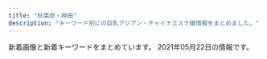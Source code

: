 ```yaml
---
title: "秋葉原・神田"
description: "キーワード別にの巨乳アジアン・チャイナエステ嬢情報をまとめました。"
---
```


新着画像と新着キーワードをまとめています。
2021年05月22日の情報です。

<DmmAffiliateIns />
<KeywordTable
  shops={
    [
    {
        "keywords": {
            "C": 33,
            "\u4e73": 5,
            "\u5de8\u4e73": 5,
            "F": 37
        },
        "name": "\u6e29",
        "url": "https://kanda-on.work/",
        "station": "JR\u795e\u7530\u99c5\u897f\u53e3",
        "img_links": [
            "https://kanda-on.work/images/st/st_mina.jpg",
            "https://kanda-on.work/images/st/st_natsuko.jpg",
            "https://kanda-on.work/images/st/st_kaori.jpg",
            "https://kanda-on.work/images/st/st_lemon.jpg",
            "https://kanda-on.work/images/st/st_kiki.jpg",
            "https://kanda-on.work/images/st/st_kana.jpg",
            "https://kanda-on.work/images/st/st_akira.jpg",
            "https://kanda-on.work/images/st/st_yuzuki.jpg",
            "https://kanda-on.work/images/st/st_ako.jpg",
            "https://kanda-on.work/images/st/st_rara2.jpg",
            "https://kanda-on.work/images/st/st_haruka.jpg",
            "https://kanda-on.work/images/top_campaign_bottom.jpg",
            "https://kanda-on.work/images/st/st_mika.jpg",
            "https://kanda-on.work/images/st/st_moe.jpg",
            "https://kanda-on.work/images/st/st_arisa.jpg",
            "https://kanda-on.work/images/st/st_miki.jpg",
            "https://kanda-on.work/images/st/st_ruka.jpg",
            "https://kanda-on.work/images/st/st_yuumi.jpg",
            "https://kanda-on.work/images/top2.png",
            "https://kanda-on.work/images/top_campaign.jpg",
            "https://kanda-on.work/images/top.png",
            "https://kanda-on.work/images/st/st_ruru.jpg",
            "https://kanda-on.work/images/st/st_yuri.jpg",
            "https://kanda-on.work/images/st/st_rara.jpg",
            "https://kanda-on.work/images/st/st_koko.jpg",
            "https://kanda-on.work/images/st/st_mika2.jpg",
            "https://kanda-on.work/images/st/st_rio.jpg",
            "https://kanda-on.work/images/st/st_yuki.jpg"
        ]
    },
    {
        "name": "\u30e9\u30d6\u30ac\u30fc\u30c7\u30f3",
        "station": "JR\u79cb\u8449\u539f\u99c5\u662d\u548c\u901a\u308a\u53e3",
        "url": "http://www.lovegarden-s.info/",
        "img_links": [
            "http://www.lovegarden-s.info/photo/201602/1455104915985663806.jpg",
            "http://www.lovegarden-s.info/img/return.png",
            "http://www.lovegarden-s.info/photo/home/4141363521266.jpg",
            "http://www.lovegarden-s.info/img/img2.png",
            "http://www.lovegarden-s.info/img/staff.png",
            "http://www.lovegarden-s.info/photo/home/4781579678186.jpg",
            "http://www.lovegarden-s.info/photo/202002/1580969705245014003.jpeg",
            "http://www.lovegarden-s.info/photo/202001/15796781601253232552.jpg",
            "http://www.lovegarden-s.info/photo/home/8651455104921.jpg",
            "http://www.lovegarden-s.info/img/re2.png",
            "http://www.lovegarden-s.info/img/info.png",
            "http://www.lovegarden-s.info/photo/201912/15764583101976861511.jpg",
            "http://www.lovegarden-s.info/photo/home/9871580969716.jpg",
            "http://www.lovegarden-s.info/img/top.png",
            "http://www.lovegarden-s.info/photo/201602/14547356612012610027.jpg",
            "http://www.lovegarden-s.info/img/img1.png",
            "http://www.lovegarden-s.info/photo/home/8901454735680.jpg",
            "http://www.lovegarden-s.info/photo/201303/13635212582036100355.jpg",
            "http://www.lovegarden-s.info/img/pic_info.png",
            "http://www.lovegarden-s.info/photo/home/4831576458331.jpg",
            "http://www.lovegarden-s.info/photo/201504/1430403080602083079.jpg",
            "http://www.lovegarden-s.info/photo/home/9601430403087.jpg",
            "http://www.lovegarden-s.info/img/link.png"
        ],
        "keywords": {
            "85": 2,
            "D": 12,
            "86": 4,
            "88": 2,
            "87": 6
        }
    },
    {
        "img_links": [
            "http://gakuen.jpest.net/images/c8.jpg",
            "http://gakuenadmin.jpest.net/uploads/2020/11/2020111905172382.jpeg",
            "http://gakuen.jpest.net/images/c7.jpg",
            "http://gakuen.jpest.net/images/c3.jpg",
            "http://gakuenadmin.jpest.net/uploads/2021/03/2021032214491843-e1616424582330.jpeg",
            "http://gakuen.jpest.net/images/tel.png",
            "http://gakuen.jpest.net/images/c6.jpg",
            "http://gakuen.jpest.net/images/c10.jpg",
            "http://gakuenadmin.jpest.net/uploads/2021/04/2021042704474970.jpeg",
            "http://gakuenadmin.jpest.net/uploads/2021/01/2021013104094765.jpg",
            "http://gakuen.jpest.net/images/c4.jpg",
            "http://gakuenadmin.jpest.net/uploads/2020/11/2020111905143846-e1619439547290.jpeg",
            "http://gakuenadmin.jpest.net/uploads/2021/04/2021042704423988.jpeg",
            "http://gakuen.jpest.net/images/c2.jpg",
            "http://gakuen.jpest.net/images/c9.jpg",
            "http://gakuenadmin.jpest.net/uploads/2021/05/2021051012490765-e1620650958463.jpeg",
            "http://gakuenadmin.jpest.net/uploads/2021/01/2021013104085726.jpg",
            "http://gakuenadmin.jpest.net/uploads/2021/04/2021042704442715-e1619498692111.jpeg",
            "http://gakuenadmin.jpest.net/uploads/2021/03/2021032109395478-e1616319941987.jpeg",
            "http://gakuenadmin.jpest.net/uploads/2020/11/202011170741460-e1613281451949.jpg",
            "http://gakuenadmin.jpest.net/uploads/2021/03/2021033114505441-e1617202263341.jpeg",
            "http://gakuen.jpest.net/images/c5.jpg",
            "http://gakuenadmin.jpest.net/uploads/2021/05/2021051012500188-e1620651010964.jpeg",
            "http://gakuenadmin.jpest.net/uploads/2020/11/2020111707403491.jpg",
            "http://gakuenadmin.jpest.net/uploads/2021/03/2021033114512260-e1617202292946.jpeg",
            "http://gakuenadmin.jpest.net/uploads/2021/02/2021021405363587.jpeg",
            "http://gakuenadmin.jpest.net/uploads/2021/03/2021031909080778-e1616144896573.jpeg",
            "http://gakuen.jpest.net/images/c1.jpg",
            "http://gakuenadmin.jpest.net/uploads/2020/11/g4.jpg",
            "http://gakuenadmin.jpest.net/uploads/2021/05/2021051012493374-e1620650985115.jpeg"
        ],
        "station": "JR\u79cb\u8449\u539f\u99c5\u662d\u548c\u901a\u308a\u53e3",
        "name": "\u5c11\u5973\u5b66\u5712",
        "url": "http://gakuen.jpest.net/",
        "keywords": {
            "88": 1,
            "F": 1,
            "89": 2,
            "C": 2,
            "E": 1,
            "85": 2
        }
    },
    {
        "keywords": {},
        "station": "JR\u79cb\u8449\u539f\u99c5\u662d\u548c\u901a\u308a\u53e3",
        "img_links": [
            "https://yumegokochi1.com/_src/49451725/img20200920211111185467.png",
            "https://yumegokochi1.com/_src/55217507/214f3b06-7a93-4435-b67c-653f20247784.jpg",
            "https://yumegokochi1.com/_src/55217501/6990384c-3515-4833-8cda-d2f79c2cc75a.jpg",
            "https://yumegokochi1.com/_src/49451706/img20200921221149975618.png",
            "https://yumegokochi1.com/_src/55217509/1195bb54-42ae-4ce1-a948-abcf52be2a7c.jpg",
            "https://yumegokochi1.com/_src/49451690/tel.png",
            "https://yumegokochi1.com/_src/49451698/img20200920211111185467.png",
            "https://yumegokochi1.com/_src/49451762/9dfc3519-db15-4421-9d5a-72bca41cf758.jpg",
            "https://yumegokochi1.com/_src/49801147/1.jpg",
            "https://yumegokochi1.com/_src/55217503/426fd58b-9de8-45c4-a8e1-43f1d9723af9.jpg",
            "https://yumegokochi1.com/_src/49451804/9dfc3519-db15-4421-9d5a-72bca41cf758.jpg",
            "https://yumegokochi1.com/_src/49451708/img20200921221149975618.png",
            "https://yumegokochi1.com/_src/49451710/gettyimages-1124713982.jpg",
            "https://yumegokochi1.com/_src/49451739/s__37322773.jpg",
            "https://yumegokochi1.com/_src/53271233/hinamatsuri.png",
            "https://yumegokochi1.com/_src/55217511/0c95e25e-714f-4694-8eef-4c2b56b7b26d.jpg",
            "https://yumegokochi1.com/_src/49451704/img20200921221149975618.png",
            "https://yumegokochi1.com/_src/49451712/gettyimages-1124713982.jpg",
            "https://yumegokochi1.com/_src/49800727/1.jpg",
            "https://yumegokochi1.com/_src/55217505/2c753258-4b4a-4436-bb01-dddebc1a6933.jpg",
            "https://yumegokochi1.com/_src/49451751/s__37707790.jpg",
            "https://yumegokochi1.com/_src/49451694/img20200920141422782540.png",
            "https://yumegokochi1.com/_src/49451714/img20200920211111185467.png"
        ],
        "url": "https://yumegokochi1.com/",
        "name": "\u30d1\u30f3\u30c0\u30de\u30c3\u30b5\u30fc\u30b8"
    },
    {
        "url": "http://yume-massage.info/",
        "img_links": [
            "http://yume-massage.info/img/nos.jpg",
            "http://yume-massage.info/sp/img/s4.jpg",
            "http://yume-massage.info/sp/img/s6.jpg",
            "http://yume-massage.info/img/sta8.jpg",
            "http://yume-massage.info/sp/img/tit.jpg",
            "http://yume-massage.info/sp/img/t-r.jpg",
            "http://yume-massage.info/sp/img/s9.jpg",
            "http://yume-massage.info/sp/img/sys.jpg",
            "http://yume-massage.info/sp/img/time.jpg",
            "http://yume-massage.info/img/sta9.jpg",
            "http://yume-massage.info/img/st6.jpg",
            "http://yume-massage.info/sp/img/p-10.jpg",
            "http://yume-massage.info/img/s6.jpg",
            "http://yume-massage.info/sp/img/pic.jpg",
            "http://yume-massage.info/img/sta4.jpg",
            "http://yume-massage.info/img/s9.jpg",
            "http://yume-massage.info/img/sta10.jpg",
            "http://yume-massage.info/img/st8.jpg",
            "http://yume-massage.info/img/st4.jpg",
            "http://yume-massage.info/sp/img/s10.jpg",
            "http://yume-massage.info/img/s4.jpg",
            "http://yume-massage.info/img/s10.jpg",
            "http://yume-massage.info/sp/img/t-a.jpg",
            "http://yume-massage.info/sp/img/cam.jpg",
            "http://yume-massage.info/sp/img/info.jpg",
            "http://yume-massage.info/sp/img/t-t.jpg",
            "http://yume-massage.info/img/head2.jpg",
            "http://yume-massage.info/sp/img/botton.jpg",
            "http://yume-massage.info/img/st9.jpg",
            "http://yume-massage.info/sp/img/t-o.jpg",
            "http://yume-massage.info/sp/img/tel.jpg",
            "http://yume-massage.info/sp/img/p-9.jpg",
            "http://yume-massage.info/img/xmas.png",
            "http://yume-massage.info/img/st06.jpg",
            "http://yume-massage.info/sp/img/pc.jpg",
            "http://yume-massage.info/sp/img/add.jpg",
            "http://yume-massage.info/img/r9.jpg",
            "http://yume-massage.info/img/botton.jpg",
            "http://yume-massage.info/img/st5.jpg",
            "http://yume-massage.info/sp/img/s8.jpg",
            "http://yume-massage.info/img/kan.jpg",
            "http://yume-massage.info/img/st3.jpg",
            "http://yume-massage.info/img/head.jpg",
            "http://yume-massage.info/img/sta7.jpg",
            "http://yume-massage.info/img/sta1.jpg",
            "http://yume-massage.info/sp/img/t-s.jpg",
            "http://yume-massage.info/img/mo.png",
            "http://yume-massage.info/img/s7.jpg",
            "http://yume-massage.info/img/st10.jpg",
            "http://yume-massage.info/sp/img/s7.jpg",
            "http://yume-massage.info/sp/img/s1.jpg",
            "http://yume-massage.info/img/sta6.jpg",
            "http://yume-massage.info/img/s8.jpg",
            "http://yume-massage.info/img/st7.jpg",
            "http://yume-massage.info/img/s1.jpg",
            "http://yume-massage.info/sp/img/kan.jpg",
            "http://yume-massage.info/sp/img/add2.jpg",
            "http://yume-massage.info/img/st1.jpg",
            "http://yume-massage.info/img/st2.jpg",
            "http://yume-massage.info/sp/img/p-6.jpg"
        ],
        "name": "\u5922",
        "keywords": {
            "E": 7,
            "D": 7,
            "86": 3,
            "88": 3,
            "84": 3,
            "85": 2,
            "C": 20,
            "87": 6
        },
        "station": "\u6d45\u8349\u6a4b\u99c5"
    },
    {
        "url": "http://genki-morix2.asia/",
        "name": "\u5143\u6c17\u30e2\u30ea\u30e2\u30ea",
        "keywords": {
            "84": 2,
            "C": 9,
            "88": 3,
            "85": 3,
            "87": 7
        },
        "station": "JR\u795e\u7530\u99c5\u6771\u53e3",
        "img_links": [
            "http://genki-morix2.asia/img/st52.jpg",
            "http://genki-morix2.asia/img/st16.jpg",
            "http://genki-morix2.asia/img/sta59.jpg",
            "http://genki-morix2.asia/img/st30.jpg",
            "http://genki-morix2.asia/img/Q.png",
            "http://genki-morix2.asia/img/sta55.jpg",
            "http://genki-morix2.asia/img/sta60.jpg",
            "http://genki-morix2.asia/img/st47.jpg",
            "http://genki-morix2.asia/img/no-photo-newface.jpg",
            "http://genki-morix2.asia/img/st59.jpg",
            "http://genki-morix2.asia/img/st60.jpg",
            "http://genki-morix2.asia/img/i.png",
            "http://genki-morix2.asia/img/sta47.jpg",
            "http://genki-morix2.asia/img/st55.jpg",
            "http://genki-morix2.asia/img/a.png",
            "http://genki-morix2.asia/img/botton.png"
        ]
    },
    {
        "keywords": {
            "88": 2,
            "86": 14,
            "D": 12
        },
        "img_links": [
            "http://yuri.es-relax.info/images/nao1.jpg",
            "http://yuri.es-relax.info/images/sayuri1.jpg",
            "http://yuri.es-relax.info/images/info5.jpg",
            "http://yuri.es-relax.info/images/nana1.jpg",
            "http://yuri.es-relax.info/images/yuyu1.jpg",
            "http://yuri.es-relax.info/gals/mimi1.jpg",
            "http://yuri.es-relax.info/images/bg_header.jpg",
            "http://yuri.es-relax.info/gals/riri1.jpg",
            "http://yuri.es-relax.info/gals/yuki1.jpg",
            "http://yuri.es-relax.info/images/hana1.jpg",
            "http://yuri.es-relax.info/images/info3.png"
        ],
        "station": "JR\u795e\u7530\u99c5\u6771\u53e3",
        "name": "\u767e\u5408",
        "url": "http://yuri.es-relax.info/"
    },
    {
        "station": "JR\u79cb\u8449\u539f\u99c5\u662d\u548c\u901a\u308a\u53e3",
        "name": "\u96a0\u308c\u5bb6",
        "keywords": {
            "C": 15,
            "85": 4,
            "D": 4,
            "87": 1,
            "86": 3
        },
        "url": "http://jasmine-massage.info/",
        "img_links": [
            "http://jasmine-massage.info/i/img/r2.jpg",
            "http://jasmine-massage.info/i/img/sta213.jpg",
            "http://jasmine-massage.info/i/img/st211.jpg",
            "http://jasmine-massage.info/img/nos.jpg",
            "http://jasmine-massage.info/i/img/sta215.jpg",
            "http://jasmine-massage.info/img/sta213.jpg",
            "http://jasmine-massage.info/img/botton.jpg",
            "http://jasmine-massage.info/img/sta214.jpg",
            "http://jasmine-massage.info/img/st215.jpg",
            "http://jasmine-massage.info/img/st213.jpg",
            "http://jasmine-massage.info/img/mo.png",
            "http://jasmine-massage.info/i/img/sta214.jpg",
            "http://jasmine-massage.info/i/img/r3.jpg",
            "http://jasmine-massage.info/img/head.jpg",
            "http://jasmine-massage.info/i/img/r1.jpg",
            "http://jasmine-massage.info/img/st214.jpg",
            "http://jasmine-massage.info/img/s215.jpg",
            "http://jasmine-massage.info/img/s213.jpg",
            "http://jasmine-massage.info/img/s214.jpg",
            "http://jasmine-massage.info/i/img/r4.jpg",
            "http://jasmine-massage.info/i/img/sta211.jpg",
            "http://jasmine-massage.info/img/sta215.jpg",
            "http://jasmine-massage.info/img/sta211.jpg",
            "http://jasmine-massage.info/img/sj.jpg",
            "http://jasmine-massage.info/img/st211.jpg",
            "http://jasmine-massage.info/img/s211.jpg"
        ]
    },
    {
        "keywords": {
            "87": 4,
            "F": 2,
            "D": 12,
            "86": 10,
            "85": 2,
            "C": 30,
            "E": 10,
            "88": 8
        },
        "img_links": [
            "http://chou-massage.work/sp/img/st1.jpg",
            "http://chou-massage.work/sp/img/fla-3.jpg",
            "http://chou-massage.work/img/sta4.jpg",
            "http://chou-massage.work/img/st3.jpg",
            "http://chou-massage.work/img/sta16.jpg",
            "http://chou-massage.work/img/nos.jpg",
            "http://chou-massage.work/img/acc.jpg",
            "http://chou-massage.work/img/st14.jpg",
            "http://chou-massage.work/sp/img/st15.jpg",
            "http://chou-massage.work/sp/img/sta12.jpg",
            "http://chou-massage.work/img/st4.jpg",
            "http://chou-massage.work/img/sta14.jpg",
            "http://chou-massage.work/sp/img/sta16.jpg",
            "http://chou-massage.work/sp/img/fla-2.jpg",
            "http://chou-massage.work/img/st15.jpg",
            "http://chou-massage.work/img/fla-2.jpg",
            "http://chou-massage.work/sp/img/st16.jpg",
            "http://chou-massage.work/sp/img/st4.jpg",
            "http://chou-massage.work/sp/img/botton.jpg",
            "http://chou-massage.work/sp/img/sta3.jpg",
            "http://chou-massage.work/sp/img/st3.jpg",
            "http://chou-massage.work/sp/img/sta4.jpg",
            "http://chou-massage.work/sp/img/fla-1.jpg",
            "http://chou-massage.work/img/st1.jpg",
            "http://chou-massage.work/sp/img/sta14.jpg",
            "http://chou-massage.work/sp/img/nos.jpg",
            "http://chou-massage.work/sp/img/koko_468x60.png",
            "http://chou-massage.work/sp/img/acc.jpg",
            "http://chou-massage.work/img/sta2.jpg",
            "http://chou-massage.work/img/fla-1.jpg",
            "http://chou-massage.work/img/st12.jpg",
            "http://chou-massage.work/img/st16.jpg",
            "http://chou-massage.work/sp/img/st14.jpg",
            "http://chou-massage.work/sp/img/sta15.jpg",
            "http://chou-massage.work/img/koko_468x60.png",
            "http://chou-massage.work/img/sta3.jpg",
            "http://chou-massage.work/img/sta15.jpg",
            "http://chou-massage.work/sp/img/mo.png",
            "http://chou-massage.work/img/mo.png",
            "http://chou-massage.work/img/st2.jpg",
            "http://chou-massage.work/img/botton.jpg",
            "http://chou-massage.work/img/sta12.jpg",
            "http://chou-massage.work/img/sta1.jpg",
            "http://chou-massage.work/sp/img/st2.jpg",
            "http://chou-massage.work/sp/img/sta2.jpg",
            "http://chou-massage.work/sp/img/sta1.jpg",
            "http://chou-massage.work/sp/img/st12.jpg",
            "http://chou-massage.work/img/fla-3.jpg"
        ],
        "name": "\u8776",
        "url": "http://chou-massage.work/",
        "station": "JR\u795e\u7530\u99c5\u897f\u53e3"
    },
    {
        "url": "http://junpu.jpest.net/",
        "station": "JR\u795e\u7530\u99c5\u5317\u53e3",
        "img_links": [
            "http://junpuadmin.jpest.net/uploads/2021/04/FF662B56-20CE-482B-9517-98A6DB2CC26A-e1619497814830.jpeg",
            "http://junpuadmin.jpest.net/uploads/2021/03/3-1.jpeg",
            "http://junpu.jpest.net/images/b1.jpg",
            "http://junpuadmin.jpest.net/uploads/2021/03/2.jpeg",
            "http://junpuadmin.jpest.net/uploads/2021/03/9D21D2BE-93E6-4BA6-A5ED-CE87FADAEED5-e1617202846703.jpeg",
            "http://junpuadmin.jpest.net/uploads/2021/05/CA1470F1-778B-4224-B6DC-D7AEF7F2CD8C-e1620652051444.jpeg",
            "http://junpuadmin.jpest.net/uploads/2021/03/4.jpeg",
            "http://junpuadmin.jpest.net/uploads/2021/03/7.jpeg",
            "http://junpu.jpest.net/images/r4.jpg",
            "http://junpu.jpest.net/images/telhead.jpg",
            "http://junpuadmin.jpest.net/uploads/2021/03/1.jpeg",
            "http://junpuadmin.jpest.net/uploads/2021/03/641F6A7D-7990-40AA-AE7C-380F7849AD7D-e1617202823729.jpeg",
            "http://junpu.jpest.net/images/head.jpg",
            "http://junpuadmin.jpest.net/uploads/2021/05/523D3BC3-8159-4983-A1AB-E39505943B34-e1620651804304.jpeg",
            "http://junpu.jpest.net/images/tt.jpg",
            "http://junpuadmin.jpest.net/uploads/2021/04/5958DE27-066A-4782-B520-C093141DC898.jpeg",
            "http://junpuadmin.jpest.net/uploads/2021/05/7E5BBF8A-03C2-400D-ADFB-CD31D0419175-e1620651829966.jpeg",
            "http://junpu.jpest.net/images/tiao.jpg",
            "http://junpu.jpest.net/images/footer.jpg",
            "http://junpuadmin.jpest.net/uploads/2021/03/5.jpeg",
            "http://junpuadmin.jpest.net/uploads/2021/04/553AF37D-7AB5-42D8-81C8-0BFF8A42C3A0-e1619497784482.jpeg",
            "http://junpuadmin.jpest.net/uploads/2021/03/6.jpeg",
            "http://junpu.jpest.net/images/sys.png",
            "http://junpu.jpest.net/images/telb1.jpg"
        ],
        "name": "\u795e\u7530\u5b66\u5712",
        "keywords": {
            "90": 1,
            "88": 2,
            "C": 3,
            "D": 2,
            "89": 1,
            "87": 2
        }
    },
    {
        "url": "https://mizuno-koi.com/",
        "keywords": {
            "D": 22,
            "C": 7,
            "E": 7
        },
        "name": "\u6c34\u306e\u604b",
        "station": "JR\u795e\u7530\u99c5\u5357\u53e3",
        "img_links": [
            "https://mizuno-koi.com/wp-content/themes/este/img/top-img04.png",
            "https://mizuno-koi.com/wp-content/uploads/2019/12/121mizunoko.jpg",
            "https://mizuno-koi.com/wp-content/themes/este/img/2.jpg",
            "https://mizuno-koi.com/wp-content/themes/este/img/4.jpg",
            "https://mizuno-koi.com/wp-content/uploads/2021/03/2111mizunoko.jpg",
            "https://mizuno-koi.com/wp-content/themes/este/img/call.png",
            "https://mizuno-koi.com/wp-content/uploads/2019/12/21mizunoko.jpg",
            "https://mizuno-koi.com/wp-content/themes/este/img/top-img01b.png",
            "https://mizuno-koi.com/wp-content/themes/este/img/3.jpg",
            "https://mizuno-koi.com/wp-content/uploads/2021/03/9876543mizunoko.jpg",
            "https://mizuno-koi.com/wp-content/themes/este/img/top-img03.png",
            "https://mizuno-koi.com/wp-content/uploads/2019/04/4567mizunoko.jpg",
            "https://mizuno-koi.com/wp-content/uploads/2021/03/32121mizunoko.jpg",
            "https://mizuno-koi.com/wp-content/themes/este/img/top-img01a.png",
            "https://mizuno-koi.com/wp-content/uploads/2019/06/WechatIMG506.jpeg",
            "https://mizuno-koi.com/wp-content/uploads/2021/05/45678976mizunoko.jpg",
            "https://mizuno-koi.com/wp-content/uploads/2019/12/345678976mizunoko.jpg",
            "https://mizuno-koi.com/wp-content/uploads/2021/05/8761iyashinoizumi.jpg",
            "https://mizuno-koi.com/wp-content/uploads/2019/12/21897mizunoko.jpg",
            "https://mizuno-koi.com/wp-content/themes/este/img/tel_header.png",
            "https://mizuno-koi.com/wp-content/themes/este/img/tel_footer.png",
            "https://mizuno-koi.com/wp-content/uploads/2021/03/897261mizunoko.jpg",
            "https://mizuno-koi.com/wp-content/themes/este/img/top-img02e.png",
            "https://mizuno-koi.com/wp-content/themes/este/img/1.jpg",
            "https://mizuno-koi.com/wp-content/themes/este/img/top-img01.png",
            "https://mizuno-koi.com/wp-content/uploads/2020/01/211mizunoko.jpg"
        ]
    },
    {
        "url": "http://loman.ies.fun/",
        "keywords": {
            "E": 4,
            "86": 8,
            "87": 4,
            "85": 5,
            "83": 2,
            "C": 33,
            "88": 1,
            "D": 11,
            "89": 1
        },
        "name": "\u30cf\u30d4\u30cd\u30b9",
        "img_links": [
            "http://loman.ies.fun/images/girl-z2.jpg",
            "http://loman.ies.fun/photos/sites/33/2020/03/202003261200240.jpg",
            "http://loman.ies.fun/photos/sites/33/2020/03/2020032611555543.jpg",
            "http://loman.ies.fun/photos/sites/33/2020/03/2020032611522152.jpg",
            "http://loman.ies.fun/photos/sites/33/2020/03/2020032612000446.jpg",
            "http://loman.ies.fun/images/s_staff.png",
            "http://loman.ies.fun/photos/sites/33/2020/03/2020032611565613.jpg",
            "http://loman.ies.fun/images/s_pick.png",
            "http://loman.ies.fun/images/room3.jpg",
            "http://loman.ies.fun/images/room1.jpg",
            "http://loman.ies.fun/photos/sites/33/2020/03/2020032611553428.jpg",
            "http://loman.ies.fun/images/room2.jpg",
            "http://loman.ies.fun/images/girl-z1.jpg",
            "http://loman.ies.fun/photos/sites/33/2020/03/2020032611445885.jpg",
            "http://loman.ies.fun/photos/sites/33/2020/03/2020032611562755.jpg",
            "http://loman.ies.fun/images/s_news.png",
            "http://loman.ies.fun/photos/sites/33/2020/03/2020032611153250.jpg",
            "http://loman.ies.fun/photos/sites/33/2020/03/2020032611565659.jpg",
            "http://loman.ies.fun/images/mobile.jpg",
            "http://loman.ies.fun/photos/sites/33/2020/03/202003261138067.jpg",
            "http://loman.ies.fun/images/room4.jpg",
            "http://loman.ies.fun/photos/sites/33/2020/08/2020081913260795.jpg",
            "http://loman.ies.fun/photos/sites/33/2020/03/2020032611443518.jpg",
            "http://loman.ies.fun/photos/sites/33/2020/03/2020032611565587.jpg",
            "http://loman.ies.fun/photos/sites/33/2020/03/202003261158439.jpg",
            "http://loman.ies.fun/photos/sites/33/2020/03/2020032611511046.jpg",
            "http://loman.ies.fun/photos/sites/33/2020/03/2020032611581687.jpg",
            "http://loman.ies.fun/photos/sites/33/2020/03/2020032611584396.jpg",
            "http://loman.ies.fun/photos/sites/33/2020/03/2020032611445837.jpg",
            "http://loman.ies.fun/photos/sites/33/2020/03/202003261151446.jpg",
            "http://loman.ies.fun/photos/sites/33/2020/03/2020032611581578.jpg",
            "http://loman.ies.fun/images/top.png"
        ],
        "station": "JR\u795e\u7530\u99c5\u5317\u53e3"
    },
    {
        "img_links": [
            "http://esute-kanda.tokyo/images/st/st_ran.jpg",
            "http://esute-kanda.tokyo/images/st/st_ayaka.jpg",
            "http://esute-kanda.tokyo/images/st/st_rui2.jpg",
            "http://esute-kanda.tokyo/images/st/st_riko.jpg",
            "http://esute-kanda.tokyo/images/st/st_sara.jpg",
            "http://esute-kanda.tokyo/images/top2.png",
            "http://esute-kanda.tokyo/images/st/st_suzu.jpg",
            "http://esute-kanda.tokyo/images/st/st_yuuka.jpg",
            "http://esute-kanda.tokyo/images/st/st_kanon.jpg",
            "http://esute-kanda.tokyo/images/st/st_riri.jpg",
            "http://esute-kanda.tokyo/images/st/st_jennie2.jpg",
            "http://esute-kanda.tokyo/images/top.png",
            "http://esute-kanda.tokyo/images/st/st_mitsu.jpg",
            "http://esute-kanda.tokyo/images/st/st_neko.jpg",
            "http://esute-kanda.tokyo/images/st/st_ryo.jpg",
            "http://esute-kanda.tokyo/images/st/st_nono.jpg",
            "http://esute-kanda.tokyo/images/st/st_mao.jpg",
            "http://esute-kanda.tokyo/images/st/st_kokona.jpg",
            "http://esute-kanda.tokyo/images/st/st_yuyu.jpg",
            "http://esute-kanda.tokyo/images/st/st_yuki.jpg",
            "http://esute-kanda.tokyo/images/access/ac_photo.jpg",
            "http://esute-kanda.tokyo/images/st/st_mariko.jpg",
            "http://esute-kanda.tokyo/images/st/st_nanami.jpg",
            "http://esute-kanda.tokyo/images/st/st_moka.jpg",
            "http://esute-kanda.tokyo/images/st/st_jennie.jpg"
        ],
        "station": "\u795e\u7530\u99c5\u897f\u53e3",
        "keywords": {
            "C": 18,
            "\u80f8": 1,
            "\u7206\u4e73": 3,
            "\u5de8\u4e73": 1,
            "D": 9,
            "F": 13,
            "G": 3,
            "E": 3,
            "\u4e73": 4
        },
        "url": "http://esute-kanda.tokyo/",
        "name": "\u8336\u8336"
    },
    {
        "url": "http://kaede.tyo.cm/",
        "station": "JR\u795e\u7530\u99c5\u6771\u53e3",
        "keywords": {
            "F": 1,
            "87": 5,
            "E": 5,
            "\u4e73": 1,
            "84": 1,
            "88": 2,
            "85": 5,
            "C": 2,
            "90": 1,
            "D": 20,
            "86": 14
        },
        "img_links": [
            "http://kaede.tyo.cm/images/room4.jpg",
            "http://kaede.tyo.cm/photos/sites/15/2020/08/2020081913203996.jpg",
            "http://kaede.tyo.cm/photos/sites/15/2018/01/2018013009203349.jpg",
            "http://kaede.tyo.cm/photos/sites/15/2019/09/2019092410360674.jpg",
            "http://kaede.tyo.cm/images/n1.jpg",
            "http://kaede.tyo.cm/photos/sites/15/2018/06/2018060802410544.jpg",
            "http://kaede.tyo.cm/photos/sites/15/2017/05/1.jpg",
            "http://kaede.tyo.cm/photos/sites/15/2017/04/8.jpg",
            "http://kaede.tyo.cm/images/room1.jpg",
            "http://kaede.tyo.cm/photos/sites/15/2018/07/2018071202180120.jpg",
            "http://kaede.tyo.cm/photos/sites/15/2018/03/2018031401333199.jpg",
            "http://kaede.tyo.cm/photos/sites/15/2017/04/st4.jpg",
            "http://kaede.tyo.cm/images/n3.png",
            "http://kaede.tyo.cm/photos/sites/15/2017/03/298510852981895493.jpg",
            "http://kaede.tyo.cm/photos/sites/15/2018/12/2018122510575438.jpg",
            "http://kaede.tyo.cm/photos/sites/15/2018/12/2018122811325315.jpg",
            "http://kaede.tyo.cm/photos/sites/15/2017/05/10.jpg",
            "http://kaede.tyo.cm/photos/sites/15/2020/03/2020031613344696.jpg",
            "http://kaede.tyo.cm/photos/sites/15/2017/12/2017121802123582.jpg",
            "http://kaede.tyo.cm/photos/sites/15/2018/09/2018092310253191.jpg",
            "http://kaede.tyo.cm/photos/sites/15/2017/05/05.jpg",
            "http://kaede.tyo.cm/photos/sites/15/2018/07/201807050359241.jpg",
            "http://kaede.tyo.cm/photos/sites/15/2019/11/2019110102312976.jpg",
            "http://kaede.tyo.cm/photos/sites/15/2017/04/03.jpg",
            "http://kaede.tyo.cm/photos/sites/15/2018/07/2018070602462928.jpg",
            "http://kaede.tyo.cm/photos/sites/15/2017/07/\u5fae\u4fe1\u56fe\u7247_20170731133036.jpg",
            "http://kaede.tyo.cm/photos/sites/15/2018/04/2018042103445537.jpg",
            "http://kaede.tyo.cm/photos/sites/15/2018/03/2018032208244424.jpg",
            "http://kaede.tyo.cm/photos/sites/15/2019/08/201908021145272.jpg",
            "http://kaede.tyo.cm/photos/sites/15/2017/11/2017112902394723.jpg",
            "http://kaede.tyo.cm/images/s_staff.jpg",
            "http://kaede.tyo.cm/photos/sites/15/2019/01/2019012110352218.jpg",
            "http://kaede.tyo.cm/photos/sites/15/2019/07/2019072310543855.jpg",
            "http://kaede.tyo.cm/photos/sites/15/2019/08/201908031036100.jpg",
            "http://kaede.tyo.cm/photos/sites/15/2018/12/2018122110282270.jpg",
            "http://kaede.tyo.cm/images/s1.png",
            "http://kaede.tyo.cm/images/s_news.png",
            "http://kaede.tyo.cm/images/top.png",
            "http://kaede.tyo.cm/photos/sites/15/2018/05/2018052602053211.jpg",
            "http://kaede.tyo.cm/photos/sites/15/2018/09/2018090301232862.jpg",
            "http://kaede.tyo.cm/photos/sites/15/2019/05/2019051510502494.jpg",
            "http://kaede.tyo.cm/photos/sites/15/2018/10/2018101210462259.jpg",
            "http://kaede.tyo.cm/images/s3.png",
            "http://kaede.tyo.cm/images/room3.jpg",
            "http://kaede.tyo.cm/photos/sites/15/2019/11/2019110102312566.jpg",
            "http://kaede.tyo.cm/photos/sites/15/2018/12/2018122510562151.jpg",
            "http://kaede.tyo.cm/images/mobile.png",
            "http://kaede.tyo.cm/images/room2.jpg",
            "http://kaede.tyo.cm/photos/sites/15/2019/07/2019072218445895.jpg",
            "http://kaede.tyo.cm/images/s_pick.png"
        ],
        "name": "\u604b\u306e\u82b1"
    },
    {
        "img_links": [
            "http://iyashikukan.iyasi.me/layer/images/top/top_05.jpg",
            "http://iyashikukan.iyasi.me/images/staff_02.jpg",
            "http://iyashikukan.iyasi.me/images/staff_04.jpg",
            "http://iyashikukan.iyasi.me/images/staff_01.jpg",
            "http://iyashikukan.iyasi.me/images/s_service.png",
            "http://iyashikukan.iyasi.me/images/staff_bj1.png",
            "http://iyashikukan.iyasi.me/layer/images/top/top_01.jpg",
            "http://iyashikukan.iyasi.me/images/s_info.png",
            "http://iyashikukan.iyasi.me/layer/images/top/top_02.jpg",
            "http://iyashikukan.iyasi.me/images/staff_bj4.png",
            "http://iyashikukan.iyasi.me/images/top1.jpg",
            "http://iyashikukan.iyasi.me/images/staff_06.jpg",
            "http://iyashikukan.iyasi.me/layer/images/top/top_06.jpg",
            "http://iyashikukan.iyasi.me/layer/images/top/top_08.png",
            "http://iyashikukan.iyasi.me/layer/images/top.jpg",
            "http://iyashikukan.iyasi.me/images/staff_03.jpg",
            "http://iyashikukan.iyasi.me/images/ser4.jpg",
            "http://iyashikukan.iyasi.me/images/top2.jpg",
            "http://iyashikukan.iyasi.me/images/ser3.jpg",
            "http://iyashikukan.iyasi.me/images/ser2.jpg",
            "http://iyashikukan.iyasi.me/images/info.png",
            "http://iyashikukan.iyasi.me/images/wenzi-staff.png",
            "http://iyashikukan.iyasi.me/layer/images/top/top_03.jpg",
            "http://iyashikukan.iyasi.me/images/ser1.jpg",
            "http://iyashikukan.iyasi.me/layer/images/top/top_04.jpg",
            "http://iyashikukan.iyasi.me/images/1.jpg"
        ],
        "name": "\u7652\u3057\u7a7a\u9593",
        "url": "http://iyashikukan.iyasi.me/",
        "keywords": {
            "85": 3,
            "83": 3,
            "84": 3,
            "86": 3
        },
        "station": "JR\u795e\u7530\u99c5\u6771\u53e3"
    },
    {
        "station": "JR\u795e\u7530\u99c5\u897f\u53e3",
        "keywords": {
            "G": 4,
            "E": 4,
            "F": 4,
            "\u4e73": 4,
            "C": 41,
            "D": 18,
            "\u5de8\u4e73": 2,
            "\u80f8": 2
        },
        "name": "\u3082\u307f\u697d",
        "img_links": [
            "http://refresh-salon.tokyo/images/st/st_rin.jpg",
            "http://refresh-salon.tokyo/images/st/st_yuuna.jpg",
            "http://refresh-salon.tokyo/images/st/st_nana.jpg",
            "http://refresh-salon.tokyo/images/st/st_junko.jpg",
            "http://refresh-salon.tokyo/images/st/st_aiko.jpg",
            "http://refresh-salon.tokyo/images/st/st_mei.jpg",
            "http://refresh-salon.tokyo/images/st/st_saya.jpg",
            "http://refresh-salon.tokyo/images/st/st_anna.jpg",
            "http://refresh-salon.tokyo/images/st/st_koko.jpg",
            "http://refresh-salon.tokyo/images/topimage/main2.jpg",
            "http://refresh-salon.tokyo/images/st/st_momo.jpg",
            "http://refresh-salon.tokyo/images/st/st_miko.jpg",
            "http://refresh-salon.tokyo/images/st/st_miya.jpg",
            "http://refresh-salon.tokyo/images/st/st_risa.jpg",
            "http://refresh-salon.tokyo/images/st/st_mariko.jpg"
        ],
        "url": "http://refresh-salon.tokyo/"
    },
    {
        "img_links": [
            "http://www.asakusabashi-est.xyz/images/idnex-down/index-down-if_05.jpg",
            "http://www.asakusabashi-est.xyz/images/staff/4/4.jpg",
            "http://www.asakusabashi-est.xyz/images/shop/zi3.png",
            "http://www.asakusabashi-est.xyz/images/nav/lanmu-t-sys.jpg",
            "http://www.asakusabashi-est.xyz/images/index-aridel_07.jpg",
            "http://www.asakusabashi-est.xyz/images/staff/2/moro/moro.jpg",
            "http://www.asakusabashi-est.xyz/images/idnex-down/index-down-if_03.jpg",
            "http://www.asakusabashi-est.xyz/images/idnex-down/index-down-if_07.jpg",
            "http://www.asakusabashi-est.xyz/images/top/t2.jpg",
            "http://www.asakusabashi-est.xyz/images/staff/4/2.jpg",
            "http://www.asakusabashi-est.xyz/images/index-aridel_24.jpg",
            "http://www.asakusabashi-est.xyz/images/index-aridel_02.jpg",
            "http://www.asakusabashi-est.xyz/images/sys/lanmu-zi-s7.png",
            "http://www.asakusabashi-est.xyz/images/staff/akira.jpg",
            "http://www.asakusabashi-est.xyz/images/shop/zi4.png",
            "http://www.asakusabashi-est.xyz/images/staff/4/3.jpg",
            "http://www.asakusabashi-est.xyz/images/index-aridel_20.jpg",
            "http://www.asakusabashi-est.xyz/images/shop/zi2.png",
            "http://www.asakusabashi-est.xyz/images/nav/lanmu-t-st.jpg",
            "http://www.asakusabashi-est.xyz/images/staff/6.jpg",
            "http://www.asakusabashi-est.xyz/images/shop/zi.png",
            "http://www.asakusabashi-est.xyz/images/top/t3.jpg",
            "http://www.asakusabashi-est.xyz/images/index-aridel_10.jpg",
            "http://www.asakusabashi-est.xyz/images/idnex-down/index-down-if_12.jpg",
            "http://www.asakusabashi-est.xyz/images/nav/lanmu-t-job.jpg",
            "http://www.asakusabashi-est.xyz/images/top/t3.png",
            "http://www.asakusabashi-est.xyz/images/index-aridel_18.jpg"
        ],
        "station": "JR\u6d45\u8349\u6a4b\u99c5\u6771\u53e3",
        "keywords": {
            "84": 1
        },
        "name": "Oualia\u30fb\u30af\u30aa\u30ea\u30a2",
        "url": "http://www.asakusabashi-est.xyz/"
    },
    {
        "img_links": [
            "http://kenkoubo.link/wp-content/uploads/2017/03/03-1.jpg",
            "http://kenkoubo.link/wp-content/themes/template-salon2/images/05.jpg",
            "http://kenkoubo.link/wp-content/uploads/2021/03/ayaka_01-250x375.jpeg",
            "http://kenkoubo.link/wp-content/uploads/2017/03/08.jpg",
            "http://kenkoubo.link/wp-content/uploads/2017/03/09.jpg",
            "http://kenkoubo.link/wp-content/themes/template-salon2/images/info2.png",
            "http://kenkoubo.link/wp-content/uploads/2017/03/05-1.jpg",
            "http://kenkoubo.link/wp-content/uploads/2017/03/05a.jpg",
            "http://kenkoubo.link/wp-content/themes/template-salon2/images/camp-bnr2.png",
            "http://kenkoubo.link/wp-content/uploads/2017/03/05-1-250x375.jpg",
            "http://kenkoubo.link/wp-content/themes/template-salon2/images/08.jpg",
            "http://kenkoubo.link/wp-content/themes/template-salon2/images/camp-bnr3.png",
            "http://kenkoubo.link/wp-content/themes/template-salon2/images/camp-bnr4.png",
            "http://kenkoubo.link/wp-content/themes/template-salon2/images/pickup-frame.png",
            "http://kenkoubo.link/wp-content/themes/template-salon2/images/camp-bnr.png",
            "http://kenkoubo.link/wp-content/themes/template-salon2/images/telm.png",
            "http://kenkoubo.link/wp-content/uploads/2019/05/ai_image_1_syusei-250x375.jpeg",
            "http://kenkoubo.link/wp-content/themes/template-salon2/images/info.png",
            "http://kenkoubo.link/wp-content/themes/template-salon2/images/news-ttl.png",
            "http://kenkoubo.link/wp-content/uploads/2017/03/08-250x375.jpg",
            "http://kenkoubo.link/wp-content/uploads/2021/03/ayaka_4.jpeg",
            "http://kenkoubo.link/wp-content/uploads/2020/11/yuko_image_syusei-1-250x375.jpg",
            "http://kenkoubo.link/wp-content/themes/template-salon2/images/03.jpg",
            "http://es-tsudanuma.com/wp-content/uploads/2016/10/massage-de_88_31.jpg",
            "http://kenkoubo.link/wp-content/uploads/2020/11/yuko_image_syusei-1.jpg",
            "http://kenkoubo.link/wp-content/uploads/2021/03/ayaka_4-300x400.jpeg",
            "http://kenkoubo.link/wp-content/uploads/2019/05/rin_image_1_syusei-900x1600.jpeg",
            "http://kenkoubo.link/wp-content/uploads/2017/03/05.jpg",
            "http://kenkoubo.link/wp-content/uploads/2019/05/rin_image_1_syusei-250x375.jpeg",
            "http://kenkoubo.link/wp-content/uploads/2019/05/ai_image_1_syusei-900x1600.jpeg",
            "http://kenkoubo.link/wp-content/themes/template-salon2/images/pickup-ttl.png",
            "http://kenkoubo.link/wp-content/uploads/2021/03/ayaka_01-900x1201.jpeg",
            "http://kenkoubo.link/wp-content/themes/template-salon2/images/slider1.jpg",
            "https://www.mens-anavi.com/img/mens-esthe1.png",
            "http://kenkoubo.link/wp-content/uploads/2017/03/08-2.jpg",
            "http://kenkoubo.link/wp-content/uploads/2017/03/03-1-250x375.jpg",
            "http://kenkoubo.link/wp-content/uploads/2017/03/07-1.jpg",
            "http://kenkoubo.link/wp-content/uploads/2017/03/08a.jpg"
        ],
        "station": "JR\u795e\u7530\u99c5\u5317\u53e3",
        "name": "\u5065\u5eb7\u574a",
        "keywords": {
            "90": 2,
            "89": 4,
            "C": 8,
            "85": 2,
            "D": 6,
            "88": 4,
            "86": 2
        },
        "url": "http://kenkoubo.link"
    },
    {
        "img_links": [
            "http://www.rave.masg.info/files/019-02.jpg",
            "http://www.rave.masg.info/files/017.jpg",
            "http://www.rave.masg.info/images/zi_massage.png",
            "http://www.rave.masg.info/files/009.jpg",
            "http://www.rave.masg.info/images/shop/shop01.jpg",
            "http://www.rave.masg.info/images/s4.jpg",
            "http://www.rave.masg.info/files/019.jpg",
            "http://www.rave.masg.info/files/014-02.jpg",
            "http://www.rave.masg.info/images/s5.jpg",
            "http://www.rave.masg.info/files/017-02.jpg",
            "http://www.rave.masg.info/files/008-03.jpg",
            "http://www.rave.masg.info/files/006-02.jpg",
            "http://www.rave.masg.info/images/s3.jpg",
            "http://www.rave.masg.info/images/s2.jpg",
            "http://www.rave.masg.info/files/015.jpg",
            "http://www.rave.masg.info/files/006.jpg",
            "http://www.rave.masg.info/files/017-03.jpg",
            "http://www.rave.masg.info/files/015-03.jpg",
            "http://www.rave.masg.info/files/006-03.jpg",
            "http://www.rave.masg.info/files/005.jpg",
            "http://www.rave.masg.info/files/014-03.jpg",
            "http://www.rave.masg.info/files/019-03.jpg",
            "http://www.rave.masg.info/images/service.png",
            "http://www.rave.masg.info/files/002-03.jpg",
            "http://www.rave.masg.info/files/003-02.jpg",
            "http://www.rave.masg.info/files/008.jpg",
            "http://www.rave.masg.info/files/018.jpg",
            "http://www.rave.masg.info/files/003-03.jpg",
            "http://www.rave.masg.info/files/005-03.jpg",
            "http://www.rave.masg.info/files/016-02.jpg",
            "http://www.rave.masg.info/files/018-02.jpg",
            "http://www.rave.masg.info/files/002-02.jpg",
            "http://www.rave.masg.info/files/002.jpg",
            "http://www.rave.masg.info/images/main_top.png",
            "http://www.rave.masg.info/images/pick.png",
            "http://www.rave.masg.info/images/tel.png",
            "http://www.rave.masg.info/images/shop/shop03.jpg",
            "http://www.rave.masg.info/images/shop/shop02.jpg",
            "http://www.rave.masg.info/images/s1.jpg",
            "http://www.rave.masg.info/files/005-02.jpg",
            "http://www.rave.masg.info/images/infotiao1.jpg",
            "http://www.rave.masg.info/images/zi_staff.png",
            "http://www.rave.masg.info/files/009-03.jpg",
            "http://www.rave.masg.info/files/008-02.jpg",
            "http://www.rave.masg.info/files/018-03.jpg",
            "http://www.rave.masg.info/images/main_bottom.png",
            "http://www.rave.masg.info/images/new1.png",
            "http://www.rave.masg.info/files/015-02.jpg",
            "http://www.rave.masg.info/files/009-02.jpg",
            "http://www.rave.masg.info/images/maga.jpg",
            "http://www.rave.masg.info/images/xian.png",
            "http://www.rave.masg.info/files/016-03.jpg",
            "http://www.rave.masg.info/files/016.jpg",
            "http://www.rave.masg.info/files/014.jpg",
            "http://www.rave.masg.info/files/003.jpg",
            "http://www.rave.masg.info/images/shop/shop04.jpg",
            "http://www.rave.masg.info/images/new3.png"
        ],
        "keywords": {
            "87": 8,
            "90": 1,
            "G": 1,
            "86": 1,
            "D": 7,
            "88": 1,
            "E": 1,
            "F": 3,
            "89": 1
        },
        "name": "RAVE \u30ec\u30a4\u30f4",
        "station": "JR\u79cb\u8449\u539f\u99c5\u662d\u548c\u901a\u308a\u53e3",
        "url": "http://www.rave.masg.info/"
    },
    {
        "keywords": {
            "85": 8,
            "C": 15,
            "E": 12
        },
        "url": "http://relife.jpest.net/",
        "station": "JR\u79cb\u8449\u539f\u99c5\u662d\u548c\u901a\u308a\u53e3",
        "img_links": [
            "http://relife.jpest.net/images/03.jpg",
            "http://relife.jpest.net/images/tt.jpg",
            "http://relifeadmin.jpest.net/uploads//2020/10/940B0844-F20E-4D4A-B215-E5BA5372B8E8.jpeg",
            "http://relifeadmin.jpest.net/uploads//2020/10/9D16F01A-1354-462D-9558-9F957927EF44.jpeg",
            "http://relifeadmin.jpest.net/uploads//2020/10/F908022A-9300-45F1-9C28-4A9EF0365F57.jpeg",
            "http://relife.jpest.net/images/mobile.jpg",
            "http://relifeadmin.jpest.net/uploads//2021/03/E6F9C65A-E4D0-41BD-839F-6AFE58551E3A.jpeg",
            "http://relifeadmin.jpest.net/uploads//2020/10/1A4C09F7-F63F-4224-B24D-9E199A9A4BDA.jpeg",
            "http://relifeadmin.jpest.net/uploads//2021/03/4082C373-F43B-4FF9-9F7D-0C0C02162F15.jpeg",
            "http://relifeadmin.jpest.net/uploads//2021/03/F6CA5A16-B99E-496D-AB73-DFFE18A4E0B9.jpeg",
            "http://relifeadmin.jpest.net/uploads//2020/10/D81CC5DA-612A-4552-9C4C-145DABF87A82-e1603797285723.jpeg",
            "http://relifeadmin.jpest.net/uploads//2020/10/C74DC003-B774-4423-93B4-733B4938F550.jpeg",
            "http://relifeadmin.jpest.net/uploads//2021/03/6A526146-BB8D-45A4-A864-42633965DBF0-e1616413783381.jpeg",
            "http://relifeadmin.jpest.net/uploads//2021/03/322B13E6-26A1-40C3-9EC9-427DE29CA167-e1619436493283.jpeg",
            "http://relifeadmin.jpest.net/uploads//2021/03/F1762422-EC67-4A1B-A086-46A0FE212F54-e1616414141494.jpeg",
            "http://relifeadmin.jpest.net/uploads//2021/04/0632FFC8-93C8-4F1D-88BD-364C2CA3AAD9-e1619436169369.jpeg",
            "http://relife.jpest.net/images/02.jpg",
            "http://relifeadmin.jpest.net/uploads//2021/03/1.jpeg",
            "http://relifeadmin.jpest.net/uploads//2020/10/03F2B47F-0310-46C6-AEDE-A8D64FCF2853.jpeg",
            "http://relifeadmin.jpest.net/uploads//2021/03/1C5F116C-58E4-4358-9BD7-1B33791B0CAA-e1616413763845.jpeg",
            "http://relifeadmin.jpest.net/uploads//2020/10/5AD15672-AEE6-4A0A-9CCF-259E75905FCF-e1603711283848.jpeg",
            "http://relifeadmin.jpest.net/uploads//2021/04/1.jpg",
            "http://relife.jpest.net/images/04.jpg",
            "http://relifeadmin.jpest.net/uploads//2021/03/31F3171B-05C9-4017-9EDC-8B1230FFFA5E-e1616413792413.jpeg",
            "http://relifeadmin.jpest.net/uploads//2021/03/A7B9063B-BE9C-42C3-B5B8-39B0E93D461D-e1616414911549.jpeg",
            "http://relifeadmin.jpest.net/uploads//2021/03/7773A505-C662-4875-94B7-9CA466B80C4E-e1616411927517.jpeg",
            "http://relife.jpest.net/images/033.jpg",
            "http://relifeadmin.jpest.net/uploads//2021/01/IMG_2171.jpg"
        ],
        "name": "Relife\uff5e\u30ea\u30e9\u30a4\u30d5\uff5e"
    },
    {
        "url": "http://yudokoro.xyz/",
        "station": "JR\u795e\u7530\u99c5\u5317\u53e3",
        "keywords": {
            "F": 26,
            "C": 52,
            "D": 286,
            "E": 26,
            "G": 26
        },
        "name": "\u7652\u51e6\uff5e\u3086\u3069\u3053\u308d",
        "img_links": [
            "http://yudokoro.xyz/images/st/st_mimi.jpg",
            "http://yudokoro.xyz/images/st/st_yaya.jpg",
            "http://yudokoro.xyz/images/st/st_yuyu.jpg",
            "http://yudokoro.xyz/images/st/st_rara.jpg",
            "http://yudokoro.xyz/images/campaign.jpg",
            "http://yudokoro.xyz/images/header_main_visual2.jpg",
            "http://yudokoro.xyz/images/header_main_visual1.jpg",
            "http://yudokoro.xyz/images/st/st_koko.jpg",
            "http://yudokoro.xyz/images/st/st_ao.jpg",
            "http://yudokoro.xyz/images/header_main_visual3.jpg",
            "http://yudokoro.xyz/images/concept.jpg",
            "http://yudokoro.xyz/images/st/st_yumi.jpg",
            "http://yudokoro.xyz/images/st/st_ai.jpg",
            "http://yudokoro.xyz/images/st/st_maya.jpg",
            "http://yudokoro.xyz/images/st/st_yui.jpg",
            "http://yudokoro.xyz/images/st/st_momoka.jpg",
            "http://yudokoro.xyz/images/st/st_miro.jpg",
            "http://yudokoro.xyz/images/news_image.jpg",
            "http://yudokoro.xyz/images/st/st_narumi.jpg",
            "http://yudokoro.xyz/images/header_img.png",
            "http://yudokoro.xyz/images/st/st_rena.jpg",
            "http://yudokoro.xyz/images/st/st_miho.jpg",
            "http://yudokoro.xyz/images/st/st_hime.jpg"
        ]
    },
    {
        "img_links": [
            "http://esthe-aroma.pink/img/m4.jpg",
            "http://esthe-aroma.pink/img/top.jpg",
            "http://esthe-aroma.pink/img/cg01.jpg",
            "http://esthe-aroma.pink/img/m30.jpg",
            "http://esthe-aroma.pink/img/cg07.jpg",
            "http://esthe-aroma.pink/img/m3.jpg",
            "http://esthe-aroma.pink/img/cg06.jpg",
            "http://esthe-aroma.pink/img/m1.jpg",
            "http://esthe-aroma.pink/img/m2.jpg",
            "http://esthe-aroma.pink/img/cg011.jpg",
            "http://esthe-aroma.pink/img/m5.jpg",
            "http://esthe-aroma.pink/img/m6.jpg",
            "http://esthe-aroma.pink/img/fla.jpg",
            "http://esthe-aroma.pink/img/m10.jpg",
            "http://esthe-aroma.pink/img/cg05.jpg",
            "http://esthe-aroma.pink/img/m20.jpg",
            "http://esthe-aroma.pink/img/no.png",
            "http://esthe-aroma.pink/img/noo.png",
            "http://esthe-aroma.pink/img/cg02.jpg",
            "http://esthe-aroma.pink/img/m60.jpg",
            "http://esthe-aroma.pink/img/stan.png",
            "http://esthe-aroma.pink/img/cg04.jpg",
            "http://esthe-aroma.pink/img/cg021.jpg",
            "http://esthe-aroma.pink/img/cg03.jpg"
        ],
        "name": "\u604b\u306e\u65e5",
        "station": "JR\u795e\u7530\u99c5\u6771\u53e3",
        "keywords": {
            "86": 4,
            "C": 2,
            "85": 2,
            "D": 4,
            "E": 1,
            "87": 1
        },
        "url": "http://esthe-aroma.pink/"
    },
    {
        "url": "http://yu-ai.work/",
        "img_links": [
            "http://yu-ai.work/img/sc18.jpg",
            "http://yu-ai.work/img/acc2.jpg",
            "http://yu-ai.work/img/sc13.jpg",
            "http://yu-ai.work/img/sc17.jpg",
            "http://yu-ai.work/img/sta10.jpg",
            "http://yu-ai.work/img/st19.jpg",
            "http://yu-ai.work/img/st014.jpg",
            "http://yu-ai.work/img/sta9.jpg",
            "http://yu-ai.work/sp/img/sta22.jpg",
            "http://yu-ai.work/sp/img/acc3.jpg",
            "http://yu-ai.work/img/sta15.jpg",
            "http://yu-ai.work/img/st019.jpg",
            "http://yu-ai.work/sp/img/sta10.jpg",
            "http://yu-ai.work/img/acc1.jpg",
            "http://yu-ai.work/sp/img/pc.jpg",
            "http://yu-ai.work/img/st0022.jpg",
            "http://yu-ai.work/img/st14.jpg",
            "http://yu-ai.work/img/head.jpg",
            "http://yu-ai.work/sp/img/t-a.jpg",
            "http://yu-ai.work/img/st012.jpg",
            "http://yu-ai.work/sp/img/sta17.jpg",
            "http://yu-ai.work/img/st022.jpg",
            "http://yu-ai.work/img/st16.jpg",
            "http://yu-ai.work/img/sta12.jpg",
            "http://yu-ai.work/sp/img/t-s.jpg",
            "http://yu-ai.work/img/sc22.jpg",
            "http://yu-ai.work/sp/img/tit.jpg",
            "http://yu-ai.work/img/sc16.jpg",
            "http://yu-ai.work/sp/img/tel.jpg",
            "http://yu-ai.work/sp/img/botton.jpg",
            "http://yu-ai.work/sp/img/p22.jpg",
            "http://yu-ai.work/img/st0018.jpg",
            "http://yu-ai.work/img/st18.jpg",
            "http://yu-ai.work/sp/img/time.jpg",
            "http://yu-ai.work/sp/img/sta13.jpg",
            "http://yu-ai.work/img/fla.jpg",
            "http://yu-ai.work/sp/img/sta23.jpg",
            "http://yu-ai.work/sp/img/t-o.jpg",
            "http://yu-ai.work/img/st9.jpg",
            "http://yu-ai.work/sp/img/acc1.jpg",
            "http://yu-ai.work/img/nos.jpg",
            "http://yu-ai.work/img/sta13.jpg",
            "http://yu-ai.work/sp/img/t-t.jpg",
            "http://yu-ai.work/sp/img/p23.jpg",
            "http://yu-ai.work/img/st018.jpg",
            "http://yu-ai.work/img/sc20.jpg",
            "http://yu-ai.work/img/acc3.jpg",
            "http://yu-ai.work/sp/img/t-r.jpg",
            "http://yu-ai.work/sp/img/cam.jpg",
            "http://yu-ai.work/img/st13.jpg",
            "http://yu-ai.work/img/sc10.jpg",
            "http://yu-ai.work/img/st013.jpg",
            "http://yu-ai.work/sp/img/add.jpg",
            "http://yu-ai.work/img/st12.jpg",
            "http://yu-ai.work/sp/img/sta12.jpg",
            "http://yu-ai.work/img/sta24.jpg",
            "http://yu-ai.work/img/sta16.jpg",
            "http://yu-ai.work/img/sta18.jpg",
            "http://yu-ai.work/img/st015.jpg",
            "http://yu-ai.work/img/sc24.jpg",
            "http://yu-ai.work/sp/img/p18.jpg",
            "http://yu-ai.work/sp/img/sta9.jpg",
            "http://yu-ai.work/sp/img/pic.jpg",
            "http://yu-ai.work/img/st20.jpg",
            "http://yu-ai.work/img/sc14.jpg",
            "http://yu-ai.work/sp/img/info.jpg",
            "http://yu-ai.work/img/st17.jpg",
            "http://yu-ai.work/img/st09.jpg",
            "http://yu-ai.work/sp/img/sta15.jpg",
            "http://yu-ai.work/img/sc9.jpg",
            "http://yu-ai.work/img/st24.jpg",
            "http://yu-ai.work/img/sta20.jpg",
            "http://yu-ai.work/img/sta19.jpg",
            "http://yu-ai.work/img/sc12.jpg",
            "http://yu-ai.work/img/botton.jpg",
            "http://yu-ai.work/sp/img/sta18.jpg",
            "http://yu-ai.work/sp/img/sta16.jpg",
            "http://yu-ai.work/img/sc15.jpg",
            "http://yu-ai.work/img/st020.jpg",
            "http://yu-ai.work/img/st10.jpg",
            "http://yu-ai.work/img/st009.jpg",
            "http://yu-ai.work/sp/img/p24.jpg",
            "http://yu-ai.work/img/st15.jpg",
            "http://yu-ai.work/img/st22.jpg",
            "http://yu-ai.work/img/sta14.jpg",
            "http://yu-ai.work/sp/img/sta24.jpg",
            "http://yu-ai.work/sp/img/sta14.jpg",
            "http://yu-ai.work/sp/img/sys.jpg",
            "http://yu-ai.work/img/st00022.jpg",
            "http://yu-ai.work/img/st010.jpg",
            "http://yu-ai.work/img/sc23.jpg",
            "http://yu-ai.work/sp/img/sta20.jpg",
            "http://yu-ai.work/img/sc19.jpg",
            "http://yu-ai.work/img/sta17.jpg",
            "http://yu-ai.work/sp/img/acc2.jpg",
            "http://yu-ai.work/img/sta22.jpg",
            "http://yu-ai.work/img/men-es-ran.jpg",
            "http://yu-ai.work/img/st0013.jpg",
            "http://yu-ai.work/img/st23.jpg",
            "http://yu-ai.work/img/sta23.jpg",
            "http://yu-ai.work/sp/img/sta19.jpg",
            "http://yu-ai.work/img/st0012.jpg"
        ],
        "keywords": {
            "86": 5,
            "89": 1,
            "85": 24,
            "C": 30,
            "E": 3,
            "87": 6,
            "D": 29,
            "F": 1,
            "84": 6
        },
        "station": "JR\u79cb\u8449\u539f\u99c5\u662d\u548c\u901a\u308a\u53e3",
        "name": "\u7652\u611b"
    },
    {
        "img_links": [
            "http://xn--vckg5a9gugx77p8s4b.biz/images/m60.jpg",
            "http://xn--vckg5a9gugx77p8s4b.biz/images/m40.jpg",
            "http://xn--vckg5a9gugx77p8s4b.biz/images/cg07.jpg",
            "http://xn--vckg5a9gugx77p8s4b.biz/images/fla.jpg",
            "http://xn--vckg5a9gugx77p8s4b.biz/images/t2.jpg",
            "http://xn--vckg5a9gugx77p8s4b.biz/images/m10.jpg",
            "http://xn--vckg5a9gugx77p8s4b.biz/images/cg021.jpg",
            "http://xn--vckg5a9gugx77p8s4b.biz/images/cg02.jpg",
            "http://xn--vckg5a9gugx77p8s4b.biz/images/cg04.jpg",
            "http://xn--vckg5a9gugx77p8s4b.biz/images/t5.jpg",
            "http://xn--vckg5a9gugx77p8s4b.biz/images/cg041.jpg",
            "http://xn--vckg5a9gugx77p8s4b.biz/images/cg08.jpg",
            "http://xn--vckg5a9gugx77p8s4b.biz/images/cg06.jpg",
            "http://xn--vckg5a9gugx77p8s4b.biz/images/t1.jpg",
            "http://xn--vckg5a9gugx77p8s4b.biz/images/cg101.jpg",
            "http://xn--vckg5a9gugx77p8s4b.biz/images/rot.jpg",
            "http://xn--vckg5a9gugx77p8s4b.biz/images/cg051.jpg",
            "http://xn--vckg5a9gugx77p8s4b.biz/images/cg09.jpg",
            "http://xn--vckg5a9gugx77p8s4b.biz/images/top.jpg",
            "http://xn--vckg5a9gugx77p8s4b.biz/images/ret1.jpg",
            "http://xn--vckg5a9gugx77p8s4b.biz/images/cg01.jpg",
            "http://xn--vckg5a9gugx77p8s4b.biz/images/no.png",
            "http://xn--vckg5a9gugx77p8s4b.biz/images/cg05.jpg",
            "http://xn--vckg5a9gugx77p8s4b.biz/images/ret.jpg",
            "http://xn--vckg5a9gugx77p8s4b.biz/images/cg091.jpg",
            "http://xn--vckg5a9gugx77p8s4b.biz/images/m50.jpg",
            "http://xn--vckg5a9gugx77p8s4b.biz/images/t3.jpg",
            "http://xn--vckg5a9gugx77p8s4b.biz/images/line.png",
            "http://xn--vckg5a9gugx77p8s4b.biz/images/m30.jpg",
            "http://xn--vckg5a9gugx77p8s4b.biz/images/lab.jpg",
            "http://xn--vckg5a9gugx77p8s4b.biz/images/act.jpg",
            "http://xn--vckg5a9gugx77p8s4b.biz/images/m20.jpg",
            "http://xn--vckg5a9gugx77p8s4b.biz/images/cg10.jpg",
            "http://xn--vckg5a9gugx77p8s4b.biz/images/cg081.jpg",
            "http://xn--vckg5a9gugx77p8s4b.biz/images/ltb.jpg",
            "http://xn--vckg5a9gugx77p8s4b.biz/images/cg03.jpg",
            "http://xn--vckg5a9gugx77p8s4b.biz/images/t4.jpg",
            "http://xn--vckg5a9gugx77p8s4b.biz/images/cg061.jpg"
        ],
        "url": "http://xn--vckg5a9gugx77p8s4b.biz/",
        "station": "JR\u79cb\u8449\u539f\u99c5\u662d\u548c\u901a\u308a\u53e3",
        "name": "\u82b1\u6c34\u6728",
        "keywords": {
            "G": 1,
            "86": 7,
            "87": 1,
            "F": 2,
            "88": 2,
            "E": 5,
            "D": 2
        }
    },
    {
        "name": "\u5143\u6c17\u5802\uff5e\u3052\u3093\u304d\u3069\u3046\uff5e",
        "keywords": {
            "88": 2,
            "F": 4,
            "C": 20,
            "87": 6,
            "E": 2,
            "H": 1,
            "91": 5,
            "D": 10,
            "86": 4,
            "85": 5
        },
        "img_links": [
            "http://genkidou.work/img/st22.jpg",
            "http://genkidou.work/img/s1.jpg",
            "http://genkidou.work/sp/img/acc2.jpg",
            "http://genkidou.work/img/botton.jpg",
            "http://genkidou.work/sp/img/pc.jpg",
            "http://genkidou.work/img/s4.jpg",
            "http://genkidou.work/sp/img/st11.jpg",
            "http://genkidou.work/img/fla-3.jpg",
            "http://genkidou.work/sp/img/st23.jpg",
            "http://genkidou.work/img/fla-1.jpg",
            "http://genkidou.work/img/acc2.jpg",
            "http://genkidou.work/sp/img/add.jpg",
            "http://genkidou.work/img/st16.jpg",
            "http://genkidou.work/img/s2.jpg",
            "http://genkidou.work/sp/img/st22.jpg",
            "http://genkidou.work/sp/img/pic.jpg",
            "http://genkidou.work/sp/img/sys.jpg",
            "http://genkidou.work/img/acc4.jpg",
            "http://genkidou.work/sp/img/st26.jpg",
            "http://genkidou.work/sp/img/t-a.jpg",
            "http://genkidou.work/img/st0011.jpg",
            "http://genkidou.work/sp/img/st20.jpg",
            "http://genkidou.work/sp/img/t-o.jpg",
            "http://genkidou.work/img/st20.jpg",
            "http://genkidou.work/img/sta20.jpg",
            "http://genkidou.work/sp/img/cam.jpg",
            "http://genkidou.work/img/s5.jpg",
            "http://genkidou.work/img/sta6.jpg",
            "http://genkidou.work/sp/img/tit.jpg",
            "http://genkidou.work/sp/img/t-r.jpg",
            "http://genkidou.work/sp/img/tel.jpg",
            "http://genkidou.work/img/sta11.jpg",
            "http://genkidou.work/img/head.jpg",
            "http://genkidou.work/img/sta2.jpg",
            "http://genkidou.work/sp/img/botton.jpg",
            "http://genkidou.work/sp/img/time.jpg",
            "http://genkidou.work/sp/img/sch.jpg",
            "http://genkidou.work/sp/img/info.jpg",
            "http://genkidou.work/sp/img/acc3.jpg",
            "http://genkidou.work/sp/img/acc4.jpg",
            "http://genkidou.work/img/acc1.jpg",
            "http://genkidou.work/sp/img/st16.jpg",
            "http://genkidou.work/sp/img/t-s.jpg",
            "http://genkidou.work/img/sta26.jpg",
            "http://genkidou.work/img/acc5.jpg",
            "http://genkidou.work/img/acc6.jpg",
            "http://genkidou.work/img/st26.jpg",
            "http://genkidou.work/img/sta10.jpg",
            "http://genkidou.work/sp/img/acc5.jpg",
            "http://genkidou.work/sp/img/t-t.jpg",
            "http://genkidou.work/img/st6.jpg",
            "http://genkidou.work/sp/img/acc1.jpg",
            "http://genkidou.work/sp/img/acc6.jpg",
            "http://genkidou.work/img/fla.jpg",
            "http://genkidou.work/img/st010.jpg",
            "http://genkidou.work/img/mo.png",
            "http://genkidou.work/sp/img/p20.jpg",
            "http://genkidou.work/img/koko_468x60.png",
            "http://genkidou.work/img/sta22.jpg",
            "http://genkidou.work/img/st011.jpg",
            "http://genkidou.work/sp/img/p26.jpg",
            "http://genkidou.work/img/st2.jpg",
            "http://genkidou.work/img/sta16.jpg",
            "http://genkidou.work/sp/img/koko_234x60.png",
            "http://genkidou.work/sp/img/p10.jpg",
            "http://genkidou.work/sp/img/st2.jpg",
            "http://genkidou.work/sp/img/st6.jpg",
            "http://genkidou.work/img/st23.jpg",
            "http://genkidou.work/img/acc3.jpg",
            "http://genkidou.work/img/body2.jpg",
            "http://genkidou.work/img/sta23.jpg",
            "http://genkidou.work/sp/img/st10.jpg",
            "http://genkidou.work/img/fla-2.jpg"
        ],
        "station": "JR\u795e\u7530\u99c5\u897f\u53e3",
        "url": "http://genkidou.work/"
    },
    {
        "keywords": {
            "D": 3,
            "E": 2
        },
        "img_links": [
            "http://k-cocoro.co/images/003.jpg",
            "http://k-cocoro.co/images/001.jpg",
            "http://k-cocoro.co/images/yui.jpg",
            "http://k-cocoro.co/images/girlx_top.png",
            "http://k-cocoro.co/images/right_top.png",
            "http://k-cocoro.co/images/girl_03.png",
            "http://k-cocoro.co/images/shishu_03.jpg",
            "http://k-cocoro.co/images/grande.jpg",
            "http://k-cocoro.co/images/noimage.jpg",
            "http://k-cocoro.co/images/shishu_01.jpg",
            "http://k-cocoro.co/images/right_bottom.png",
            "http://k-cocoro.co/images/girl_top.png",
            "http://k-cocoro.co/images/mail.png",
            "http://k-cocoro.co/images/girl_01.png",
            "http://k-cocoro.co/images/tite-magazine.png",
            "http://k-cocoro.co/images/nei_03.png",
            "http://k-cocoro.co/images/ss.jpg",
            "http://k-cocoro.co/images/002.jpg",
            "http://k-cocoro.co/images/remo.jpg",
            "http://k-cocoro.co/images/mya.jpg",
            "http://k-cocoro.co/images/shishu_02.jpg",
            "http://k-cocoro.co/images/s2.jpg",
            "http://k-cocoro.co/images/nei_01.png",
            "http://k-cocoro.co/images/004.jpg",
            "http://k-cocoro.co/images/yu.jpg",
            "http://k-cocoro.co/images/news_top.jpg",
            "http://k-cocoro.co/images/rika.jpg",
            "http://k-cocoro.co/images/pagetop.png",
            "http://k-cocoro.co/images/tite-staff.png",
            "http://k-cocoro.co/images/itigo1.jpg",
            "http://k-cocoro.co/images/itigo2.jpg"
        ],
        "url": "http://k-cocoro.co/",
        "name": "COCORO",
        "station": "JR\u795e\u7530\u99c5\u6771\u53e3"
    },
    {
        "img_links": [
            "http://x-akb.info/img/st36.jpg",
            "http://x-akb.info/img/st0035.jpg",
            "http://x-akb.info/img/p-46.jpg",
            "http://x-akb.info/img/p-49.jpg",
            "http://x-akb.info/img/st44.jpg",
            "http://x-akb.info/img/t2.jpg",
            "http://x-akb.info/img/st46.jpg",
            "http://x-akb.info/img/st42.jpg",
            "http://x-akb.info/img/p-42.jpg",
            "http://x-akb.info/img/bottom.png",
            "http://x-akb.info/img/p-34.jpg",
            "http://x-akb.info/img/p-43.jpg",
            "http://asakusabashi.analytics.qlook.net/counter.png",
            "http://x-akb.info/img/st34.jpg",
            "http://x-akb.info/img/t1.jpg",
            "http://x-akb.info/img/st35.jpg",
            "http://x-akb.info/img/st043.jpg",
            "http://x-akb.info/img/p-40.jpg",
            "http://x-akb.info/img/p-50.jpg",
            "http://x-akb.info/img/t3.jpg",
            "http://x-akb.info/img/p-36.jpg",
            "http://x-akb.info/img/p-45.jpg",
            "http://x-akb.info/img/st0043.jpg",
            "http://x-akb.info/img/st40.jpg",
            "http://x-akb.info/img/p-35.jpg",
            "http://x-akb.info/img/st035.jpg",
            "http://x-akb.info/img/st45.jpg",
            "http://x-akb.info/img/st49.jpg",
            "http://x-akb.info/img/p-44.jpg",
            "http://x-akb.info/img/mo.png",
            "http://x-akb.info/img/nos.jpg",
            "http://x-akb.info/img/st50.jpg"
        ],
        "keywords": {
            "86": 4,
            "C": 19,
            "85": 1,
            "87": 5,
            "F": 1,
            "84": 1,
            "D": 10
        },
        "url": "http://x-akb.info/",
        "name": "AKB",
        "station": "JR\u6d45\u8349\u6a4b\u99c5\u6771\u53e3"
    },
    {
        "img_links": [
            "http://nene-kanda.net/images/st/st_mimi.jpg",
            "http://nene-kanda.net/images/st/st_mie.jpg",
            "http://nene-kanda.net/images/share/sptel.png",
            "http://nene-kanda.net/images/st/st_saki.jpg",
            "http://nene-kanda.net/images/st/st_hitomi.jpg",
            "http://nene-kanda.net/images/1.jpg",
            "http://nene-kanda.net/images/st/st_rumi.jpg",
            "http://nene-kanda.net/images/3.jpg",
            "http://nene-kanda.net/images/st/st_miki.jpg",
            "http://nene-kanda.net/images/2.jpg",
            "http://nene-kanda.net/images/share/tel.png",
            "http://nene-kanda.net/images/st/st_marumi.jpg",
            "http://nene-kanda.net/images/st/st_mirei.jpg",
            "http://nene-kanda.net/images/4.jpg",
            "http://nene-kanda.net/images/topimage/subimage.jpg",
            "http://nene-kanda.net/images/st/st_mao.jpg",
            "http://nene-kanda.net/images/share/pagetop.png",
            "http://nene-kanda.net/images/topimage/topimage.jpg",
            "http://nene-kanda.net/images/st/st_ruru.jpg"
        ],
        "station": "JR\u795e\u7530\u99c5\u5317\u53e3",
        "url": "http://nene-kanda.net/index.html",
        "name": "NeNe\uff5e\u30cd\u30cd\uff5e",
        "keywords": {
            "D": 19,
            "F": 4,
            "E": 4,
            "C": 43
        }
    },
    {
        "station": "JR\u79cb\u8449\u539f\u99c5\u662d\u548c\u901a\u308a\u53e3",
        "url": "http://belire.este.work/",
        "keywords": {
            "D": 13,
            "G": 1,
            "C": 1,
            "\u30bb\u30af\u30b7\u30fc": 1,
            "86": 14,
            "83": 1,
            "98": 1
        },
        "img_links": [
            "http://belire.este.work/nav-002.png",
            "http://belire.este.work/nav-001.png",
            "http://belire.este.work/nav-006.png",
            "http://belire.este.work/2/uploadimg/1617950122.jpg",
            "http://belire.este.work/2/uploadimg/1610605582.jpg",
            "http://belire.este.work/2/uploadimg/1615207989.jpeg",
            "http://belire.este.work/2/uploadimg/1610605615.jpg",
            "http://belire.este.work/nav-003.png",
            "http://belire.este.work/2/uploadimg/1610605742.jpg",
            "http://belire.este.work/tel.png",
            "http://belire.este.work/s.jpg",
            "http://belire.este.work/2/uploadimg/1610605371.jpg",
            "http://belire.este.work/2/uploadimg/1610605976.jpg",
            "http://belire.este.work/2/uploadimg/1610605548.jpg",
            "http://belire.este.work/2/uploadimg/1610605503.jpg",
            "http://belire.este.work/no.png",
            "http://belire.este.work/2/uploadimg/1610605644.jpg",
            "http://belire.este.work/2/uploadimg/1610605327.jpg",
            "http://belire.este.work/2/uploadimg/1610605894.jpg",
            "http://belire.este.work/2/uploadimg/1615208613.jpg",
            "http://belire.este.work/nav-004.png",
            "http://belire.este.work/2/uploadimg/1610605781.jpg",
            "http://belire.este.work/2/uploadimg/1610605467.jpg",
            "http://belire.este.work/nav-005.png",
            "http://belire.este.work/2/uploadimg/1610605808.jpg"
        ],
        "name": "BELIRE \uff5e\u30d9\u30ea\u30fc\u30eb\uff5e"
    },
    {
        "name": "\u5947\u7e01\uff5e\u304d\u3048\u3093\uff5e",
        "img_links": [
            "http://www.kien-es.info/sp/menu/staff.jpg",
            "http://www.kien-es.info/sp/img/kumi2.jpg",
            "http://www.kien-es.info/sp/images/sys4.png",
            "http://www.kien-es.info/images/sm.jpg",
            "http://www.kien-es.info/sp/images/news.jpg",
            "http://www.kien-es.info/images/int1.jpg",
            "http://www.kien-es.info/images/head.jpg",
            "http://www.kien-es.info/img/emi1.jpg",
            "http://www.kien-es.info/images/1.jpg",
            "http://www.kien-es.info/sp/menu/top.jpg",
            "http://www.kien-es.info/sp/images/ac3.png",
            "http://www.kien-es.info/img/kaori1.jpg",
            "http://www.kien-es.info/sp/images/1.jpg",
            "http://www.kien-es.info/images/mobile.jpg",
            "http://www.kien-es.info/sp/staff/emi.png",
            "http://www.kien-es.info/sp/staff/kara.png",
            "http://www.kien-es.info/img/kara2.jpg",
            "http://www.kien-es.info/images/14.jpg",
            "http://www.kien-es.info/images/2.jpg",
            "http://www.kien-es.info/images/4.jpg",
            "http://www.kien-es.info/images/info.jpg",
            "http://www.kien-es.info/sp/images/6.jpg",
            "http://www.kien-es.info/images/interior_t.jpg",
            "http://www.kien-es.info/sp/img/emi2.jpg",
            "http://www.kien-es.info/sp/images/int1.jpg",
            "http://www.kien-es.info/sp/images/8.jpg",
            "http://www.kien-es.info/images/3.jpg",
            "http://www.kien-es.info/images/sys1.jpg",
            "http://www.kien-es.info/sp/images/sys2.jpg",
            "http://www.kien-es.info/sp/staff/yumi.png",
            "http://www.kien-es.info/images/rem.png",
            "http://www.kien-es.info/sp/images/ac2.png",
            "http://www.kien-es.info/sp/images/9.jpg",
            "http://www.kien-es.info/sp/staff/kumi.png",
            "http://www.kien-es.info/sp/images/footer.png",
            "http://www.kien-es.info/img/haruka1.jpg",
            "http://www.kien-es.info/images/10.jpg",
            "http://www.kien-es.info/sp/images/int2.png",
            "http://www.kien-es.info/sp/images/interior_t.jpg",
            "http://www.kien-es.info/sp/images/newsb.png",
            "http://www.kien-es.info/images/staff_t.jpg",
            "http://www.kien-es.info/images/sys2.jpg",
            "http://www.kien-es.info/sp/images/rec.jpg",
            "http://www.kien-es.info/img/kumi1.jpg",
            "http://www.kien-es.info/sp/images/3.jpg",
            "http://www.kien-es.info/images/news.jpg",
            "http://www.kien-es.info/img/kumi.png",
            "http://www.kien-es.info/img/haruka.png",
            "http://www.kien-es.info/sp/images/sys3.jpg",
            "http://www.kien-es.info/img/kara.png",
            "http://www.kien-es.info/sp/images/info_t.jpg",
            "http://www.kien-es.info/img/emi.png",
            "http://www.kien-es.info/sp/staff/haruka.png",
            "http://www.kien-es.info/img/kara1.jpg",
            "http://www.kien-es.info/images/int2.jpg",
            "http://www.kien-es.info/sp/img/haruka1.jpg",
            "http://www.kien-es.info/images/11.jpg",
            "http://www.kien-es.info/sp/images/head.jpg",
            "http://www.kien-es.info/sp/img/kumi1.jpg",
            "http://www.kien-es.info/sp/images/tel.jpg",
            "http://www.kien-es.info/images/9.jpg",
            "http://www.kien-es.info/img/kaori.png",
            "http://www.kien-es.info/sp/img/yumi1.jpg",
            "http://www.kien-es.info/sp/img/kara2.jpg",
            "http://www.kien-es.info/sp/images/info.png",
            "http://www.kien-es.info/img/kumi2.jpg",
            "http://www.kien-es.info/sp/images/ac1.jpg",
            "http://www.kien-es.info/images/12.jpg",
            "http://www.kien-es.info/sp/img/emi1.jpg",
            "http://www.kien-es.info/sp/img/kara1.jpg",
            "http://www.kien-es.info/sp/images/staff_t.jpg",
            "http://www.kien-es.info/sp/images/sys1.jpg"
        ],
        "keywords": {
            "87": 2,
            "D": 3,
            "86": 1,
            "C": 2,
            "85": 2
        },
        "station": "JR\u79cb\u8449\u539f\u99c5\u96fb\u6c17\u8857\u53e3",
        "url": "http://www.kien-es.info/"
    }
]
}
/>
<DmmAffiliateScript />
